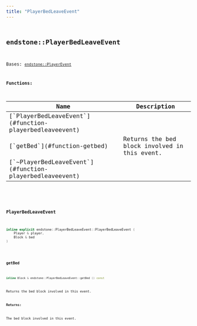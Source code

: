 ```yaml
---
title: "PlayerBedLeaveEvent"
---
```


## <code className="doc-symbol doc-symbol-class"/> endstone::PlayerBedLeaveEvent

Bases: [`endstone::PlayerEvent`](classendstone_1_1_player_event.md)
















**Functions:**

<table>
<thead>
   <tr>
      <th>Name</th>
      <th>Description</th>
   </tr>
</thead>
<tbody>
<tr key="classendstone_1_1_player_bed_leave_event_1accad2b701e80790adc36ddd390720d01">
    <td>[`PlayerBedLeaveEvent`](#function-playerbedleaveevent)</td>
    <td></td>
</tr>
<tr key="classendstone_1_1_player_bed_leave_event_1aca06f33b1924e60bf91cd279c0389ab3">
    <td>[`getBed`](#function-getbed)</td>
    <td>Returns the bed block involved in this event.</td>
</tr>
<tr key="classendstone_1_1_player_bed_leave_event_1a1961df4cabf3fb7a281c01379ce1cbf5">
    <td>[`~PlayerBedLeaveEvent`](#function-playerbedleaveevent)</td>
    <td></td>
</tr>
</tbody>
</table>

### <code className="doc-symbol doc-symbol-function"/> PlayerBedLeaveEvent

```cpp
inline explicit endstone::PlayerBedLeaveEvent::PlayerBedLeaveEvent (
    Player & player,
    Block & bed
) 
```


### <code className="doc-symbol doc-symbol-function"/> getBed

```cpp
inline Block & endstone::PlayerBedLeaveEvent::getBed () const
```

Returns the bed block involved in this event.



**Returns:**

The bed block involved in this event. 





        